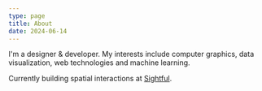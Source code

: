 ```yaml
---
type: page
title: About
date: 2024-06-14
---
```


I'm a designer & developer. My interests include computer graphics, data visualization, web technologies and machine learning.

Currently building spatial interactions at [Sightful](https://www.sightful.com/).
